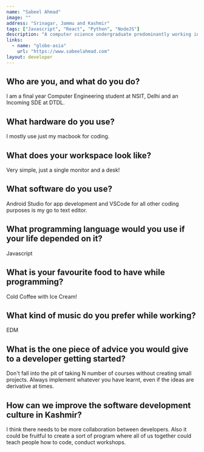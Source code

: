 ```yaml
---
name: "Sabeel Ahmad"
image: ""
address: "Srinagar, Jammu and Kashmir"
tags: ["Javascript", "React", "Python", "NodeJS"]
description: "A computer science undergraduate predominantly working in the field of web development, but also passionate about deep learning. Incoming SDE at Deutsche Telekom Digital labs for summer 2021."
links:
  - name: "globe-asia"
    url: "https://www.sabeelahmad.com"
layout: developer
---
```


## Who are you, and what do you do?

I am a final year Computer Engineering student at NSIT, Delhi and an Incoming SDE at DTDL.

## What hardware do you use?

I mostly use just my macbook for coding. 

## What does your workspace look like?

Very simple, just a single monitor and a desk!

## What software do you use?

Android Studio for app development and VSCode for all other coding purposes is my go to text editor.

## What programming language would you use if your life depended on it?

Javascript

## What is your favourite food to have while programming?

Cold Coffee with Ice Cream!

## What kind of music do you prefer while working?

EDM

## What is the one piece of advice you would give to a developer getting started?

Don't fall into the pit of taking N number of courses without creating small projects. Always implement whatever you have learnt, even if the ideas are derivative at times.

## How can we improve the software development culture in Kashmir?

I think there needs to be more collaboration between developers. Also it could be fruitful to create a sort of program where all of us together could teach people how to code, conduct workshops.